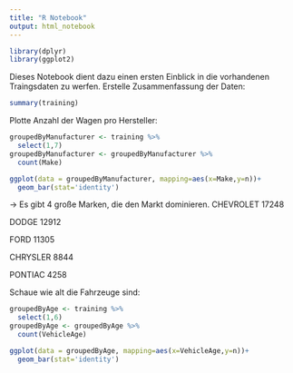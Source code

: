 ```yaml
---
title: "R Notebook"
output: html_notebook
---
```

```r
library(dplyr)
library(ggplot2)
```

Dieses Notebook dient dazu einen ersten Einblick in die vorhandenen Traingsdaten zu werfen.
Erstelle Zusammenfassung der Daten:

```r
summary(training)
```
Plotte Anzahl der Wagen pro Hersteller:
```r
groupedByManufacturer <- training %>%
  select(1,7)
groupedByManufacturer <- groupedByManufacturer %>%
  count(Make)

ggplot(data = groupedByManufacturer, mapping=aes(x=Make,y=n))+
  geom_bar(stat='identity')
```
-> Es gibt 4 große Marken, die den Markt dominieren.
CHEVROLET 17248

DODGE 12912

FORD 11305

CHRYSLER 8844

PONTIAC 4258

Schaue wie alt die Fahrzeuge sind:
```r
groupedByAge <- training %>%
  select(1,6)
groupedByAge <- groupedByAge %>%
  count(VehicleAge)

ggplot(data = groupedByAge, mapping=aes(x=VehicleAge,y=n))+
  geom_bar(stat='identity')
```
